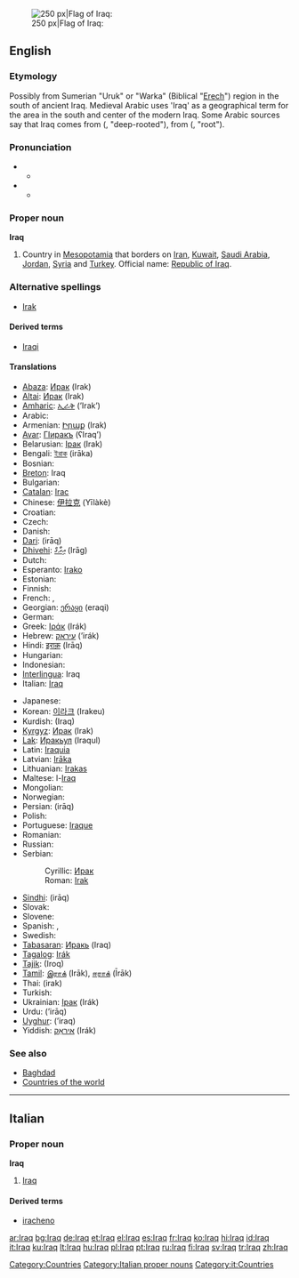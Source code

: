 {{wikipedia}}
[[Image:Flag of Iraq.svg|thumb|right|250 px|Flag of Iraq: {{ARchar|[[الله أكبر]]}}]]
==English==

===Etymology===
Possibly from Sumerian "Uruk" or "Warka" (Biblical "[[Erech]]") region in the south of ancient Iraq. Medieval Arabic uses 'Iraq' as a geographical term for the area in the south and center of the modern Iraq. Some Arabic sources say that Iraq comes from {{ARchar|[[عريق]]}} ({{IPAchar|ʕarí:q}}, "deep-rooted"), from {{ARchar|[[عرق]]}} ({{IPAchar|ʕirq}}, "root").

===Pronunciation===
*{{IPA|/ɪrɑːk/}}
**{{rhymes|ɑːk}}
*{{IPA|/ɪræk/}}
**{{rhymes|æk}}

===Proper noun===
'''Iraq'''

# Country in [[Mesopotamia]] that borders on [[Iran]], [[Kuwait]], [[Saudi Arabia]], [[Jordan]], [[Syria]] and [[Turkey]]. Official name: [[Republic of Iraq]].

===Alternative spellings===
*[[Irak]]

====Derived terms====
{{rfc-level|Derived terms at L4+ not in L3 POS section}}
*[[Iraqi]]

====Translations====
{{top}}
*[[Abaza]]: [[Ирак]] (Irak)
*[[Altai]]: [[Ирак]] (Irak)
*[[Amharic]]: [[ኢራቅ]] (’Irak’)
*Arabic: {{ARchar|[[العراق]]}} {{IPAchar|(al-ʕirāq)}}
*Armenian: [[Իրաք]] (Irak)
*[[Avar]]: [[ГІиракъ]] (ʕIraqʼ)
*Belarusian: [[Ірак]] (Irak) {{m}}
*Bengali: [[ইরাক]] (irāka)
* Bosnian: {{t-|bs|Irak|m}}
*[[Breton]]: Iraq
* Bulgarian: {{t+|bg|Ирак|m|tr=Irák|sc=Cyrl}}
*[[Catalan]]: [[Irac]]
*Chinese: [[伊拉克]] (Yīlàkè)
*Croatian: {{t+|hr|Irak|m}}
* Czech: {{t-|cs|Irák|m}}
* Danish: {{t-|da|Irak}}
*[[Dari]]: {{FAchar|[[عراق]]}} (irāq)
*[[Dhivehi]]: [[އިރާގް]] (Irāg)
* Dutch: {{t+|nl|Irak}}
*Esperanto: [[Irako]]
* Estonian: {{t-|et|Iraak}}
* Finnish: {{t+|fi|Irak}}
* French: {{t+|fr|Iraq|m}}, {{t+|fr|Irak|m}}
*Georgian: [[ერაყი]] (eraqi)
* German: {{t+|de|Irak|m}}
* Greek: [[Ιράκ]] (Irák) {{n}}
*Hebrew: [[עיראק]] (’irák)
*Hindi: [[इराक़]] (Irāq)
* Hungarian: {{t+|hu|Irak}}
* Indonesian: {{t-|id|Irak|xs=Indonesian}}
*[[Interlingua]]: Iraq
* Italian: [[Iraq#Itaian|Iraq]] {{m}}
{{mid}}
* Japanese: {{t-|ja|イラク|tr=Iraku|sc=Jpan}}
*Korean: [[이라크]] (Irakeu)
*Kurdish: {{FAchar|[[عێراق]]}} (Iraq)
*[[Kyrgyz]]: [[Ирак]] (Irak)
*[[Lak]]: [[Иракьул]] (Iraqul)
*Latin: [[Iraquia]] {{f}}
*Latvian: [[Irāka]]
*Lithuanian: [[Irakas]]
*Maltese: l-[[Iraq]]
* Mongolian: {{t-|mn|Ирак|tr=Irak|sc=Cyrl|xs=Mongolian}}
* Norwegian: {{t-|no|Irak}}
*Persian: {{FAchar|[[عراق]]}} (irāq)
* Polish: {{t+|pl|Irak|m}}
*Portuguese: [[Iraque]]
* Romanian: {{t-|ro|Irak|n}}
* Russian: {{t+|ru|Ирак|m|tr=Irák|sc=Cyrl}}
*Serbian:
*:Cyrillic: [[Ирак#Serbian|Ирак]] {{m}}
*:Roman: [[Irak#Serbian|Irak]] {{m}}
*[[Sindhi]]: {{SDchar|[[عراق]]}} (irāq)
* Slovak: {{t-|sk|Irák}}
* Slovene: {{t+|sl|Irak}}
* Spanish: {{t+|es|Iraq|m}}, {{t+|es|Irak|m}}
* Swedish: {{t+|sv|Irak}}
*[[Tabasaran]]: [[Иракь]] (Iraq)
*[[Tagalog]]: [[Irák]]
*[[Tajik]]: {{RUchar|[[Ироқ]]}} (Iroq)
*[[Tamil]]: [[இராக்]] (Irāk), [[ஈராக்]] (Īrāk)
*Thai: {{THchar|[[อิรัก]]}} (irak)
* Turkish: {{t+|tr|Irak}}
*Ukrainian: [[Ірак]] (Irák) {{m}}
*Urdu: {{URchar|[[عراق]]}} (’irāq)
*[[Uyghur]]: {{FAchar|[[ﺋﯩﺮﺍﻕ]]}} (’iraq)
*Yiddish: [[איראַק]] (Irák)
{{bottom}}

===See also===
*[[Baghdad]]
*[[Appendix:Countries of the world|Countries of the world]]

[[Category:Countries]]

----

==Italian==
{{wikipedia|lang=it}}

===Proper noun===
'''Iraq''' {{m}}

# [[Iraq#English|Iraq]]

====Derived terms====
*[[iracheno]]

[[Category:Italian proper nouns]]
[[Category:it:Countries]]

[[ar:Iraq]]
[[bg:Iraq]]
[[de:Iraq]]
[[et:Iraq]]
[[el:Iraq]]
[[es:Iraq]]
[[fr:Iraq]]
[[ko:Iraq]]
[[hi:Iraq]]
[[id:Iraq]]
[[it:Iraq]]
[[ku:Iraq]]
[[lt:Iraq]]
[[hu:Iraq]]
[[pl:Iraq]]
[[pt:Iraq]]
[[ru:Iraq]]
[[fi:Iraq]]
[[sv:Iraq]]
[[tr:Iraq]]
[[zh:Iraq]]